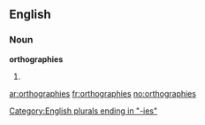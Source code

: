 ==English==

===Noun===
'''orthographies'''

# {{plural of|[[orthography]]}}

[[Category:English plurals ending in "-ies"]]

[[ar:orthographies]]
[[fr:orthographies]]
[[no:orthographies]]